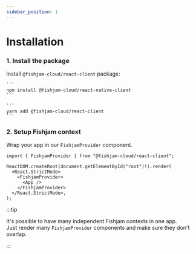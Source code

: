```yaml
---
sidebar_position: 1
---
```



# Installation

### 1. Install the package

Install `@fishjam-cloud/react-client` package:

<Tabs groupId="package-managers">

  <TabItem value="npm" label="NPM">

    ```
    npm install @fishjam-cloud/react-native-client
    ```

  </TabItem>

  <TabItem value="yarn" label="YARN">

    ```
    yarn add @fishjam-cloud/react-client
    ```

  </TabItem>
</Tabs>

### 2. Setup Fishjam context

Wrap your app in our `FishjamProvider` component.

```tsx
import { FishjamProvider } from "@fishjam-cloud/react-client";

ReactDOM.createRoot(document.getElementById("root")!).render(
  <React.StrictMode>
    <FishjamProvider>
      <App />
    </FishjamProvider>
  </React.StrictMode>,
);
```

:::tip

It's possible to have many independent Fishjam contexts in one app.  
Just render many `FishjamProvider` components and make sure they don't overlap.

:::
